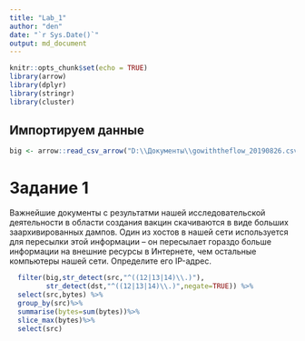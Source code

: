 ```yaml
---
title: "Lab_1"
author: "den"
date: "`r Sys.Date()`"
output: md_document
---
```


```r
knitr::opts_chunk$set(echo = TRUE)
library(arrow)
library(dplyr)
library(stringr)
library(cluster)
```

## Импортируем данные
```r
big <- arrow::read_csv_arrow("D:\\Документы\\gowiththeflow_20190826.csv",schema=schema(timestamp=int64(),src=utf8(),dst=utf8(),port=int32(),bytes=int32()))
```
# Задание 1
Важнейшие документы с результатми нашей исследовательской деятельности в области создания вакцин скачиваются в виде больших заархивированных дампов. Один из хостов в нашей сети используется
для пересылки этой информации – он пересылает гораздо больше информации на внешние ресурсы в
Интернете, чем остальные компьютеры нашей сети. Определите его IP-адрес.
```r
  filter(big,str_detect(src,"^((12|13|14)\\.)"),
         str_detect(dst,"^((12|13|14)\\.)",negate=TRUE)) %>% 
  select(src,bytes) %>%
  group_by(src)%>% 
  summarise(bytes=sum(bytes))%>%
  slice_max(bytes)%>%
  select(src)
```

